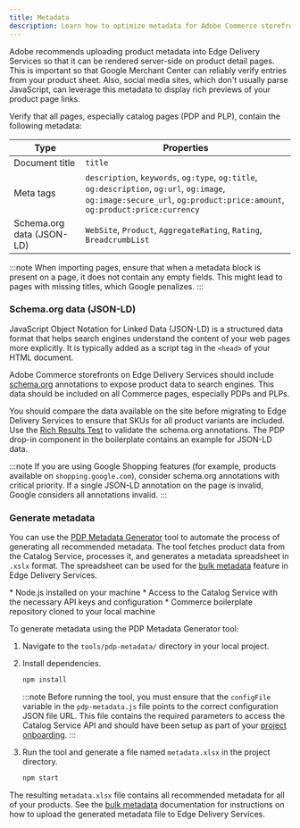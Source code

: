 ```yaml
---
title: Metadata
description: Learn how to optimize metadata for Adobe Commerce storefronts on Edge Delivery Services.
---
```



Adobe recommends uploading product metadata into Edge Delivery Services so that it can be rendered server-side on product detail pages. This is important so that Google Merchant Center can reliably verify entries from your product sheet. Also, social media sites, which don't usually parse JavaScript, can leverage this metadata to display rich previews of your product page links.

Verify that all pages, especially catalog pages (PDP and PLP), contain the following metadata:

| Type                      | Properties                                                                                                                                                              |
| ------------------------- | ----------------------------------------------------------------------------------------------------------------------------------------------------------------------- |
| Document title            | `title`                                                                                                                                                                 |
| Meta tags                 | `description`, `keywords`, `og:type`, `og:title`, `og:description`, `og:url`, `og:image`, `og:image:secure_url`, `og:product:price:amount`, `og:product:price:currency` |
| Schema.org data (JSON-LD) | `WebSite`, `Product`, `AggregateRating`, `Rating`, `BreadcrumbList`                                                                                                     |

:::note
When importing pages, ensure that when a metadata block is present on a page, it does not contain any empty fields. This might lead to pages with missing titles, which Google penalizes.
:::

### Schema.org data (JSON-LD)

JavaScript Object Notation for Linked Data (JSON-LD) is a structured data format that helps search engines understand the content of your web pages more explicitly. It is typically added as a script tag in the `<head>` of your HTML document.

Adobe Commerce storefronts on Edge Delivery Services should include [schema.org](https://schema.org/) annotations to expose product data to search engines. This data should be included on all Commerce pages, especially PDPs and PLPs.

You should compare the data available on the site before migrating to Edge Delivery Services to ensure that SKUs for all product variants are included. Use the [Rich Results Test](https://search.google.com/test/rich-results) to validate the schema.org annotations. The PDP drop-in component in the boilerplate contains an example for JSON-LD data.

:::note
If you are using Google Shopping features (for example, products available on `shopping.google.com`), consider schema.org annotations with critical priority. If a single JSON-LD annotation on the page is invalid, Google considers all annotations invalid.
:::

### Generate metadata

You can use the [PDP Metadata Generator](https://github.com/hlxsites/aem-boilerplate-commerce/tree/main/tools/pdp-metadata) tool to automate the process of generating all recommended metadata. The tool fetches product data from the Catalog Service, processes it, and generates a metadata spreadsheet in `.xslx` format. The spreadsheet can be used for the [bulk metadata](https://www.aem.live/docs/bulk-metadata) feature in Edge Delivery Services.

<Aside type="cool" title="Prerequisites">
  * Node.js installed on your machine * Access to the Catalog Service with the necessary API keys
  and configuration * Commerce boilerplate repository cloned to your local machine
</Aside>

To generate metadata using the PDP Metadata Generator tool:

<Steps>

1. Navigate to the `tools/pdp-metadata/` directory in your local project.
1. Install dependencies.

   ```bash
   npm install
   ```

   :::note
   Before running the tool, you must ensure that the `configFile` variable in the `pdp-metadata.js` file points to the correct configuration JSON file URL. This file contains the required parameters to access the Catalog Service API and should have been setup as part of your [project onboarding](/storefront-setup/configuration/commerce-configuration/).
   :::

1. Run the tool and generate a file named `metadata.xlsx` in the project directory.

   ```bash
   npm start
   ```

</Steps>

The resulting `metadata.xlsx` file contains all recommended metadata for all of your products. See the [bulk metadata](https://www.aem.live/docs/bulk-metadata) documentation for instructions on how to upload the generated metadata file to Edge Delivery Services.
